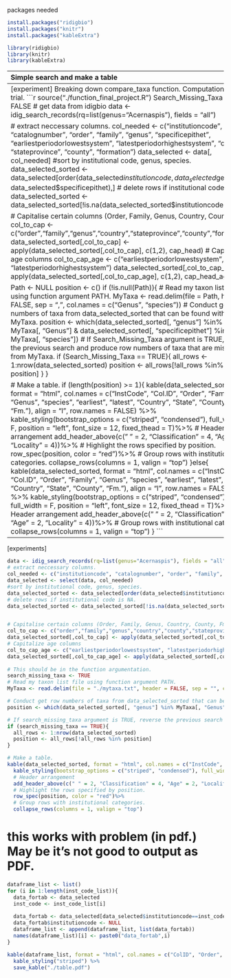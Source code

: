 packages needed
```r
install.packages("ridigbio")
install.packages("knitr")
install.packages("kableExtra")
```
```r
library(ridigbio)
library(knitr)
library(kableExtra)
```

-------------------------------------------------------------------------------
Simple search and make a table
```r
source("./function_final_project.R")
collection_search(Rank = "family", Taxon = "Pterygometopidae")
```

taxa list comparison
```r
source("./function_final_project.R")
# specify the path to my taxon file and set Search_Missing_Taxa TRUE if I want to find additional taxa in museum specimens.
collection_search(Rank = "family", Taxon = "Phacopidae", Path = "./mytaxa.csv", Search_Missing_Taxa = TRUE)
```


--------------------------------------------------------------------------
[experiment] Breaking down compare_taxa function. Computation time trial.
```r
  source("./function_final_project.R")
  Search_Missing_Taxa <- FALSE
  # get data from idigbio
  data <- idig_search_records(rq=list(genus="Acernaspis"), fields = "all")
  
  # extract neccessary columns.
  col_needed <- c("institutioncode", "catalognumber", "order", "family", "genus", "specificepithet", "earliestperiodorlowestsystem", "latestperiodorhighestsystem", "country", "stateprovince", "county", "formation")
  data_selected <- data[, col_needed]
  #sort by institutional code, genus, species.
  data_selected_sorted <- data_selected[order(data_selected$institutioncode, data_selected$genus, data_selected$specificepithet),]
  # delete rows if institutional code is NA.
  data_selected_sorted <- data_selected_sorted[!is.na(data_selected_sorted$institutioncode), ]
  
  # Capitalise certain columns (Order, Family, Genus, Country, County, Fm.)
  col_to_cap <- c("order","family","genus","country","stateprovince","county","formation")
  data_selected_sorted[,col_to_cap] <- apply(data_selected_sorted[,col_to_cap], c(1,2), cap_head)
  # Capitalize age columns
  col_to_cap_age <- c("earliestperiodorlowestsystem", "latestperiodorhighestsystem")
  data_selected_sorted[,col_to_cap_age] <- apply(data_selected_sorted[,col_to_cap_age], c(1,2), cap_head_age)
  
  Path <- NULL
  position <- c()
  if (!is.null(Path)){
  # Read my taxon list file using function argument PATH.
  MyTaxa <- read.delim(file = Path, header = FALSE, sep = ",", col.names = c("Genus", "species"))
  # Conduct get row numbers of taxa from data_selected_sorted that can be found within MyTaxa.
  position <- which(data_selected_sorted[, "genus"] %in% MyTaxa[, "Genus"] & data_selected_sorted[, "specificepithet"] %in% MyTaxa[, "species"])
  # If Search_Missing_Taxa argument is TRUE, reverse the previous search and produce row numbers of taxa that are missing from MyTaxa.
  if (Search_Missing_Taxa == TRUE){
    all_rows <- 1:nrow(data_selected_sorted)
    position <- all_rows[!all_rows %in% position]
  }
}
  

  # Make a table.
  if (length(position) >= 1){
    kable(data_selected_sorted, format = "html", col.names = c("InstCode", "Col.ID", "Order", "Family", "Genus", "species", "earliest", "latest", "Country", "State", "County", "Fm."), align = "l", row.names = FALSE) %>%
      kable_styling(bootstrap_options = c("striped", "condensed"), full_width = F, position = "left", font_size = 12, fixed_thead = T)%>%
      # Header arrangement
      add_header_above(c(" " = 2, "Classification" = 4, "Age" = 2, "Locality" = 4))%>%
      # Highlight the rows specified by position.
      row_spec(position, color = "red")%>%
      # Group rows with institutional categories.
      collapse_rows(columns = 1, valign = "top")
  }else{
    kable(data_selected_sorted, format = "html", col.names = c("InstCode", "Col.ID", "Order", "Family", "Genus", "species", "earliest", "latest", "Country", "State", "County", "Fm."), align = "l", row.names = FALSE) %>%
      kable_styling(bootstrap_options = c("striped", "condensed"), full_width = F, position = "left", font_size = 12, fixed_thead = T)%>%
      # Header arrangement
      add_header_above(c(" " = 2, "Classification" = 4, "Age" = 2, "Locality" = 4))%>%
      # Group rows with institutional categories.
      collapse_rows(columns = 1, valign = "top")
  }
```




------------------------------------------------------------------------
[experiments]
```r
data <- idig_search_records(rq=list(genus="Acernaspis"), fields = "all")
# extract neccessary columns.
col_needed <- c("institutioncode", "catalognumber", "order", "family", "genus", "specificepithet", "earliestperiodorlowestsystem", "latestperiodorhighestsystem", "country", "county", "stateprovince", "formation")
data_selected <- select(data, col_needed)
#sort by institutional code, genus, species.
data_selected_sorted <- data_selected[order(data_selected$institutioncode, data_selected$genus, data_selected$specificepithet),]
# delete rows if institutional code is NA.
data_selected_sorted <- data_selected_sorted[!is.na(data_selected_sorted$institutioncode), ]


# Capitalise certain columns (Order, Family, Genus, Country, County, Fm.)
col_to_cap <- c("order","family","genus","country","county","stateprovince","formation")
data_selected_sorted[,col_to_cap] <- apply(data_selected_sorted[,col_to_cap], c(1,2), cap_head)
# Capitalize age columns
col_to_cap_age <- c("earliestperiodorlowestsystem", "latestperiodorhighestsystem")
data_selected_sorted[,col_to_cap_age] <- apply(data_selected_sorted[,col_to_cap_age], c(1,2), cap_head_age)
 
# This should be in the function argumentation.
search_missing_taxa <- TRUE
# Read my taxon list file using function argument PATH.
MyTaxa <- read.delim(file = "./mytaxa.txt", header = FALSE, sep = "", col.names = c("Genus", "species"))

# Conduct get row numbers of taxa from data_selected_sorted that can be found within MyTaxa.
position <- which(data_selected_sorted[, "genus"] %in% MyTaxa[, "Genus"] & data_selected_sorted[, "specificepithet"] %in% MyTaxa[, "species"])

# If search_missing_taxa argument is TRUE, reverse the previous search and produce row numbers of taxa that are missing from MyTaxa.
if (search_missing_taxa == TRUE){
  all_rows <- 1:nrow(data_selected_sorted)
  position <- all_rows[!all_rows %in% position]
}

# Make a table.
kable(data_selected_sorted, format = "html", col.names = c("InstCode", "Col.ID", "Order", "Family", "Genus", "species", "earliest", "latest", "Country", "County", "State", "Fm."), align = "l", row.names = FALSE) %>%
  kable_styling(bootstrap_options = c("striped", "condensed"), full_width = F, position = "left", font_size = 12, fixed_thead = T)%>%
  # Header arrangement
  add_header_above(c(" " = 2, "Classification" = 4, "Age" = 2, "Locality" = 4))%>%
  # Highlight the rows specified by position.
  row_spec(position, color = "red")%>%
  # Group rows with institutional categories.
  collapse_rows(columns = 1, valign = "top")
```

# this works with problem (in pdf.) May be it's not good to output as PDF.
```r
dataframe_list <- list()
for (i in 1:length(inst_code_list)){
  data_fortab <- data_selected
  inst_code <- inst_code_list[i]
  
  data_fortab <- data_selected[data_selected$institutioncode==inst_code, ]
  data_fortab$institutioncode <- NULL
  dataframe_list <- append(dataframe_list, list(data_fortab))
  names(dataframe_list)[i] <- paste0("data_fortab",i)
}

kable(dataframe_list, format = "html", col.names = c("ColID", "Order", "Fam", "Gen", "Sp.", "eAge", "lAge", "Country", "County", "State", "Fm."), align = "l") %>%
  kable_styling("striped") %>%
  save_kable("./table.pdf")
```